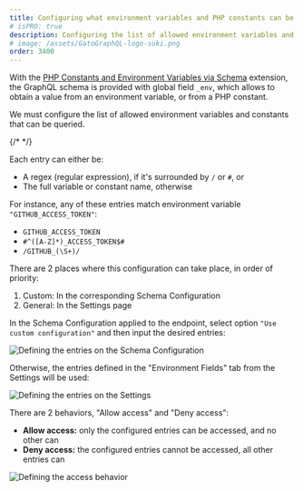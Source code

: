 ```yaml
---
title: Configuring what environment variables and PHP constants can be queried
# isPRO: true
description: Configuring the list of allowed environment variables and PHP constants that can be queried via global field '_env' of the GraphQL schema.
# image: /assets/GatoGraphQL-logo-suki.png
order: 3400
---
```


With the [PHP Constants and Environment Variables via Schema](../../../extensions/php-constants-and-environment-variables-via-schema/) extension, the GraphQL schema is provided with global field `_env`, which allows to obtain a value from an environment variable, or from a PHP constant.

We must configure the list of allowed environment variables and constants that can be queried.

{/* <!-- By default, this list is initially empty. (Unless the unsafe default settings to [build static sites](../building-static-sites) are enabled, in which case any name is allowed by default.) --> */}

Each entry can either be:

- A regex (regular expression), if it's surrounded by `/` or `#`, or
- The full variable or constant name, otherwise

For instance, any of these entries match environment variable `"GITHUB_ACCESS_TOKEN"`:

- `GITHUB_ACCESS_TOKEN`
- `#^([A-Z]*)_ACCESS_TOKEN$#`
- `/GITHUB_(\S+)/`

There are 2 places where this configuration can take place, in order of priority:

1. Custom: In the corresponding Schema Configuration
2. General: In the Settings page

In the Schema Configuration applied to the endpoint, select option `"Use custom configuration"` and then input the desired entries:

![Defining the entries on the Schema Configuration](/assets/guides/upstream-pro/environment-fields-schema-configuration-entries.png "Defining the entries on the Schema Configuration")

Otherwise, the entries defined in the "Environment Fields" tab from the Settings will be used:

<div class="img-width-1024" markdown="1">

![Defining the entries on the Settings](/assets/guides/upstream-pro/environment-fields-settings-entries.png "Defining the entries on the Settings")

</div>

There are 2 behaviors, "Allow access" and "Deny access":

- **Allow access:** only the configured entries can be accessed, and no other can<br/>
- **Deny access:** the configured entries cannot be accessed, all other entries can

<div class="img-width-1024" markdown="1">

![Defining the access behavior](/assets/guides/upstream-pro/environment-fields-settings-behavior.png "Defining the access behavior")

</div>